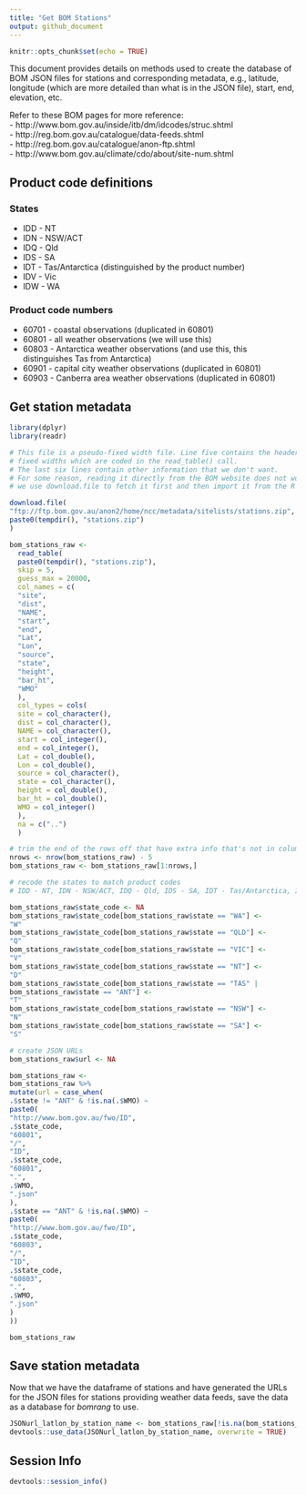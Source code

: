 ```yaml
---
title: "Get BOM Stations"
output: github_document
---
```


```r
knitr::opts_chunk$set(echo = TRUE)
```

This document provides details on methods used to create the database of BOM JSON files for stations and corresponding metadata, e.g., latitude, longitude (which are more detailed than what is in the JSON file), start, end, elevation, etc.

Refer to these BOM pages for more reference:  
- http://www.bom.gov.au/inside/itb/dm/idcodes/struc.shtml  
- http://reg.bom.gov.au/catalogue/data-feeds.shtml  
- http://reg.bom.gov.au/catalogue/anon-ftp.shtml  
- http://www.bom.gov.au/climate/cdo/about/site-num.shtml  

## Product code definitions
### States
- IDD - NT  
- IDN - NSW/ACT  
- IDQ - Qld
- IDS - SA  
- IDT - Tas/Antarctica (distinguished by the product number)
- IDV - Vic  
- IDW - WA  

### Product code numbers
- 60701 - coastal observations (duplicated in 60801)  
- 60801 - all weather observations (we will use this)  
- 60803 - Antarctica weather observations (and use this, this distinguishes Tas from Antarctica)  
- 60901 - capital city weather observations (duplicated in 60801)  
- 60903 - Canberra area weather observations (duplicated in 60801)  

## Get station metadata

```r
library(dplyr)
library(readr)

# This file is a pseudo-fixed width file. Line five contains the headers at
# fixed widths which are coded in the read_table() call.
# The last six lines contain other information that we don't want.
# For some reason, reading it directly from the BOM website does not work, so
# we use download.file to fetch it first and then import it from the R tempdir()

download.file(
"ftp://ftp.bom.gov.au/anon2/home/ncc/metadata/sitelists/stations.zip",
paste0(tempdir(), "stations.zip")
)

bom_stations_raw <-
  read_table(
  paste0(tempdir(), "stations.zip"),
  skip = 5,
  guess_max = 20000,
  col_names = c(
  "site",
  "dist",
  "NAME",
  "start",
  "end",
  "Lat",
  "Lon",
  "source",
  "state",
  "height",
  "bar_ht",
  "WMO"
  ),
  col_types = cols(
  site = col_character(),
  dist = col_character(),
  NAME = col_character(),
  start = col_integer(),
  end = col_integer(),
  Lat = col_double(),
  Lon = col_double(),
  source = col_character(),
  state = col_character(),
  height = col_double(),
  bar_ht = col_double(),
  WMO = col_integer()
  ),
  na = c("..")
  )

# trim the end of the rows off that have extra info that's not in columns
nrows <- nrow(bom_stations_raw) - 5
bom_stations_raw <- bom_stations_raw[1:nrows,]

# recode the states to match product codes
# IDD - NT, IDN - NSW/ACT, IDQ - Qld, IDS - SA, IDT - Tas/Antarctica, IDV - Vic, IDW - WA

bom_stations_raw$state_code <- NA
bom_stations_raw$state_code[bom_stations_raw$state == "WA"] <-
"W"
bom_stations_raw$state_code[bom_stations_raw$state == "QLD"] <-
"Q"
bom_stations_raw$state_code[bom_stations_raw$state == "VIC"] <-
"V"
bom_stations_raw$state_code[bom_stations_raw$state == "NT"] <-
"D"
bom_stations_raw$state_code[bom_stations_raw$state == "TAS" |
bom_stations_raw$state == "ANT"] <-
"T"
bom_stations_raw$state_code[bom_stations_raw$state == "NSW"] <-
"N"
bom_stations_raw$state_code[bom_stations_raw$state == "SA"] <-
"S"

# create JSON URLs
bom_stations_raw$url <- NA

bom_stations_raw <-
bom_stations_raw %>%
mutate(url = case_when(
.$state != "ANT" & !is.na(.$WMO) ~
paste0(
"http://www.bom.gov.au/fwo/ID",
.$state_code,
"60801",
"/",
"ID",
.$state_code,
"60801",
".",
.$WMO,
".json"
),
.$state == "ANT" & !is.na(.$WMO) ~
paste0(
"http://www.bom.gov.au/fwo/ID",
.$state_code,
"60803",
"/",
"ID",
.$state_code,
"60803",
".",
.$WMO,
".json"
)
))

bom_stations_raw
```
## Save station metadata
Now that we have the dataframe of stations and have generated the URLs for the JSON files for stations providing weather data feeds, save the
data as a database for _bomrang_ to use.

```r
JSONurl_latlon_by_station_name <- bom_stations_raw[!is.na(bom_stations_raw$url), ]
devtools::use_data(JSONurl_latlon_by_station_name, overwrite = TRUE)
```

## Session Info
```r
devtools::session_info()
```
